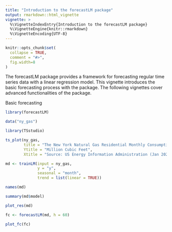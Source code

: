 ```yaml
---
title: "Introduction to the forecastLM package"
output: rmarkdown::html_vignette
vignette: >
  %\VignetteIndexEntry{Introduction to the forecastLM package}
  %\VignetteEngine{knitr::rmarkdown}
  %\VignetteEncoding{UTF-8}
---
```


```r
knitr::opts_chunk$set(
  collapse = TRUE,
  comment = "#>",
  fig.width=8
)
```



The forecastLM package provides a framework for forecasting regular time series data with a linear regression model. This vignette introduces the basic forecasting process with the package. The following vignettes cover advanced functionalities of the package.

Basic forecasting

```r
library(forecastLM)

data("ny_gas")
```

```r
library(TSstudio)

ts_plot(ny_gas,
        title = "The New York Natural Gas Residential Monthly Consumptio",
        Ytitle = "Million Cubic Feet",
        Xtitle = "Source: US Energy Information Administration (Jan 2020)")
```




```r
md <- trainLM(input = ny_gas, 
              y = "y",
              seasonal = "month",
              trend = list(linear = TRUE))
```


```r
names(md)
```

```r
summary(md$model)
```



```r
plot_res(md)
```


```r
fc <- forecastLM(md, h = 60)
```


```r
plot_fc(fc)
```



